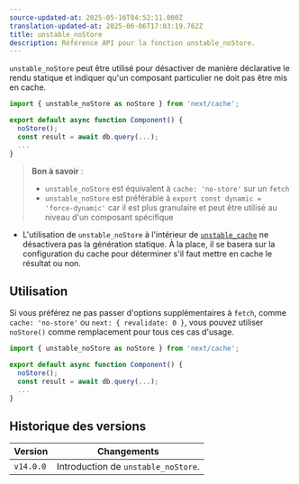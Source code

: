 ```yaml
---
source-updated-at: 2025-05-16T04:52:11.000Z
translation-updated-at: 2025-06-06T17:03:19.762Z
title: unstable_noStore
description: Référence API pour la fonction unstable_noStore.
---
```


`unstable_noStore` peut être utilisé pour désactiver de manière déclarative le rendu statique et indiquer qu'un composant particulier ne doit pas être mis en cache.

```jsx
import { unstable_noStore as noStore } from 'next/cache';

export default async function Component() {
  noStore();
  const result = await db.query(...);
  ...
}
```

> **Bon à savoir** :
>
> - `unstable_noStore` est équivalent à `cache: 'no-store'` sur un `fetch`
> - `unstable_noStore` est préférable à `export const dynamic = 'force-dynamic'` car il est plus granulaire et peut être utilisé au niveau d'un composant spécifique

- L'utilisation de `unstable_noStore` à l'intérieur de [`unstable_cache`](/docs/app/api-reference/functions/unstable_cache) ne désactivera pas la génération statique. À la place, il se basera sur la configuration du cache pour déterminer s'il faut mettre en cache le résultat ou non.

## Utilisation

Si vous préférez ne pas passer d'options supplémentaires à `fetch`, comme `cache: 'no-store'` ou `next: { revalidate: 0 }`, vous pouvez utiliser `noStore()` comme remplacement pour tous ces cas d'usage.

```jsx
import { unstable_noStore as noStore } from 'next/cache';

export default async function Component() {
  noStore();
  const result = await db.query(...);
  ...
}
```

## Historique des versions

| Version   | Changements                        |
| --------- | ---------------------------------- |
| `v14.0.0` | Introduction de `unstable_noStore`. |